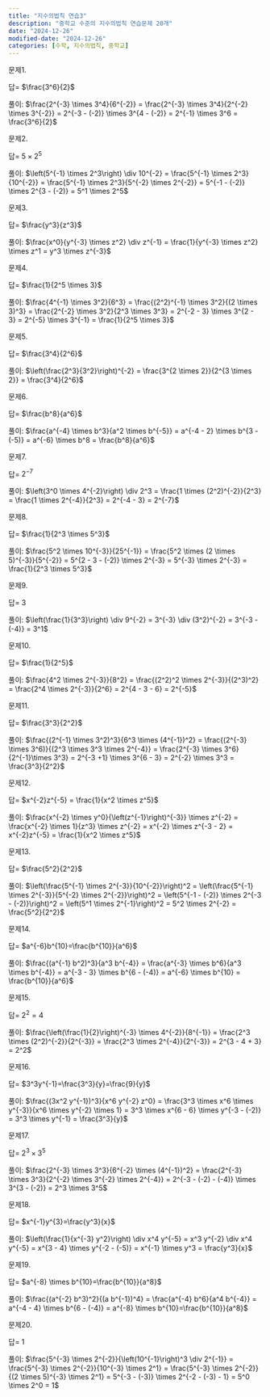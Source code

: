 ```yaml
---
title: "지수의법칙 연습3"
description: "중학교 수준의 지수의법칙 연습문제 20개"
date: "2024-12-26"
modified-date: "2024-12-26"
categories: [수학, 지수의법칙, 중학교]
---
```


문제1.

::: {.callout-note title="$\\frac{2^{-3} \\times 3^4}{6^{-2}} = ?$" collapse="true" appearance="minimal"}
답= $\frac{3^6}{2}$

풀이: $\frac{2^{-3}   \times 3^4}{6^{-2}} = \frac{2^{-3}  \times 3^4}{2^{-2}  \times 3^{-2}} = 2^{-3 - (-2)}  \times 3^{4 - (-2)} = 2^{-1}    \times 3^6 = \frac{3^6}{2}$
:::

문제2.

::: {.callout-note title="$\\left(5^{-1} \\times 2^3\\right) \\div 10^{-2} = ?$" collapse="true" appearance="minimal"}
답= $5 \times 2^5$

풀이: $\left(5^{-1} \times 2^3\right) \div 10^{-2} = \frac{5^{-1} \times 2^3}{10^{-2}} = \frac{5^{-1} \times 2^3}{5^{-2} \times 2^{-2}} = 5^{-1 - (-2)} \times 2^{3 - (-2)} = 5^1 \times 2^5$
:::

문제3.

::: {.callout-note title="$\\frac{x^0}{y^{-3} \\times z^2} \\div z^{-1} = ?$" collapse="true" appearance="minimal"}
답= $\frac{y^3}{z^3}$

풀이: $\frac{x^0}{y^{-3} \times z^2} \div z^{-1} = \frac{1}{y^{-3} \times z^2} \times z^1 = y^3 \times z^{-3}$
:::

문제4.

::: {.callout-note title="$\\frac{4^{-1} \\times 3^2}{6^3} = ?$" collapse="true" appearance="minimal"}
답= $\frac{1}{2^5 \times 3}$

풀이: $\frac{4^{-1} \times 3^2}{6^3} = \frac{(2^2)^{-1} \times 3^2}{(2 \times 3)^3} = \frac{2^{-2} \times 3^2}{2^3 \times 3^3} = 2^{-2 - 3} \times 3^{2 - 3} = 2^{-5} \times 3^{-1} = \frac{1}{2^5 \times 3}$
:::

문제5.

::: {.callout-note title="$\\left(\\frac{2^3}{3^2}\\right)^{-2} = ?$" collapse="true" appearance="minimal"}
답= $\frac{3^4}{2^6}$

풀이: $\left(\frac{2^3}{3^2}\right)^{-2} = \frac{3^{2 \times 2}}{2^{3 \times 2}} = \frac{3^4}{2^6}$
:::

문제6.

::: {.callout-note title="$\\frac{a^{-4} \\times b^3}{a^2 \\times b^{-5}} = ?$" collapse="true" appearance="minimal"}
답= $\frac{b^8}{a^6}$

풀이: $\frac{a^{-4} \times b^3}{a^2 \times b^{-5}} = a^{-4 - 2} \times b^{3 - (-5)} = a^{-6} \times b^8 = \frac{b^8}{a^6}$
:::

문제7.

::: {.callout-note title="$\\left(3^0 \\times 4^{-2}\\right) \\div 2^3 = ?$" collapse="true" appearance="minimal"}
답= $2^{-7}$

풀이: $\left(3^0 \times 4^{-2}\right) \div 2^3 = \frac{1 \times (2^2)^{-2}}{2^3} = \frac{1 \times 2^{-4}}{2^3} = 2^{-4 - 3} = 2^{-7}$
:::

문제8.

::: {.callout-note title="$\\frac{5^2 \\times 10^{-3}}{25^{-1}} = ?$" collapse="true" appearance="minimal"}
답= $\frac{1}{2^3 \times 5^3}$

풀이: $\frac{5^2 \times 10^{-3}}{25^{-1}} = \frac{5^2 \times (2 \times 5)^{-3}}{5^{-2}} = 5^{2 - 3 - (-2)} \times 2^{-3} = 5^{-3} \times 2^{-3} = \frac{1}{2^3 \times 5^3}$
:::

문제9.

::: {.callout-note title="$\\left(\\frac{1}{3^3}\\right) \\div 9^{-2} = ?$" collapse="true" appearance="minimal"}
답= $3$

풀이: $\left(\frac{1}{3^3}\right) \div 9^{-2} = 3^{-3} \div (3^2)^{-2} = 3^{-3 - (-4)} = 3^1$
:::

문제10.

::: {.callout-note title="$\\frac{4^2 \\times 2^{-3}}{8^2} = ?$" collapse="true" appearance="minimal"}
답= $\frac{1}{2^5}$

풀이: $\frac{4^2 \times 2^{-3}}{8^2} = \frac{(2^2)^2 \times 2^{-3}}{(2^3)^2} = \frac{2^4 \times 2^{-3}}{2^6} = 2^{4 - 3 - 6} = 2^{-5}$
:::

문제11.

::: {.callout-note title="$\\frac{(2^{-1} \\times 3^2)^3}{6^3 \\times (4^{-1})^2} = ?$" collapse="true" appearance="minimal"}
답= $\frac{3^3}{2^2}$

풀이: $\frac{(2^{-1} \times 3^2)^3}{6^3 \times (4^{-1})^2} = \frac{(2^{-3} \times 3^6)}{(2^3 \times 3^3 \times 2^{-4}} = \frac{2^{-3} \times 3^6}{2^{-1}\times 3^3} = 2^{-3 +1} \times 3^{6 - 3} = 2^{-2} \times 3^3 = \frac{3^3}{2^2}$
:::

문제12.

::: {.callout-note title="$\\frac{x^{-2} \\times y^0}{\\left(z^{-1}\\right)^{-3}} \\times z^{-2} = ?$" collapse="true" appearance="minimal"}
답= $x^{-2}z^{-5} = \frac{1}{x^2 \times z^5}$

풀이: $\frac{x^{-2} \times y^0}{\left(z^{-1}\right)^{-3}} \times z^{-2} = \frac{x^{-2} \times 1}{z^3} \times z^{-2} = x^{-2} \times z^{-3 - 2} = x^{-2}z^{-5} = \frac{1}{x^2 \times z^5}$
:::

문제13.

::: {.callout-note title="$\\left(\\frac{5^{-1} \\times 2^{-3}}{10^{-2}}\\right)^2 = ?$" collapse="true" appearance="minimal"}
답= $\frac{5^2}{2^2}$

풀이: $\left(\frac{5^{-1} \times 2^{-3}}{10^{-2}}\right)^2 = \left(\frac{5^{-1} \times 2^{-3}}{5^{-2} \times 2^{-2}}\right)^2 = \left(5^{-1 - (-2)} \times 2^{-3 - (-2)}\right)^2 = \left(5^1 \times 2^{-1}\right)^2 = 5^2 \times 2^{-2} = \frac{5^2}{2^2}$
:::

문제14.

::: {.callout-note title="$\\frac{(a^{-1} b^2)^3}{a^3 b^{-4}} = ?$" collapse="true" appearance="minimal"}
답= $a^{-6}b^{10}=\frac{b^{10}}{a^6}$

풀이: $\frac{(a^{-1} b^2)^3}{a^3 b^{-4}} = \frac{a^{-3} \times b^6}{a^3 \times b^{-4}} = a^{-3 - 3} \times b^{6 - (-4)} = a^{-6} \times b^{10} = \frac{b^{10}}{a^6}$
:::

문제15.

::: {.callout-note title="$\\frac{\\left(\\frac{1}{2}\\right)^{-3} \\times 4^{-2}}{8^{-1}} = ?$" collapse="true" appearance="minimal"}
답= $2^2=4$

풀이: $\frac{\left(\frac{1}{2}\right)^{-3} \times 4^{-2}}{8^{-1}} = \frac{2^3 \times (2^2)^{-2}}{2^{-3}} = \frac{2^3 \times 2^{-4}}{2^{-3}} = 2^{3 - 4 + 3} = 2^2$
:::

문제16.

::: {.callout-note title="$\\frac{(3x^2 y^{-1})^3}{x^6 y^{-2} z^0} = ?$" collapse="true" appearance="minimal"}
답= $3^3y^{-1}=\frac{3^3}{y}=\frac{9}{y}$

풀이: $\frac{(3x^2 y^{-1})^3}{x^6 y^{-2} z^0} = \frac{3^3 \times x^6 \times y^{-3}}{x^6 \times y^{-2} \times 1} = 3^3 \times x^{6 - 6} \times y^{-3 - (-2)} = 3^3 \times y^{-1} = \frac{3^3}{y}$
:::

문제17.

::: {.callout-note title="$\\frac{2^{-3} \\times 3^3}{6^{-2} \\times (4^{-1})^2} = ?$" collapse="true" appearance="minimal"}
답= $2^3 \times 3^5$

풀이: $\frac{2^{-3} \times 3^3}{6^{-2} \times (4^{-1})^2} = \frac{2^{-3} \times 3^3}{2^{-2} \times 3^{-2} \times 2^{-4}} = 2^{-3 - (-2) - (-4)} \times 3^{3 - (-2)} = 2^3 \times 3^5$
:::

문제18.

::: {.callout-note title="$\\left(\\frac{1}{x^{-3} y^2}\\right) \\div x^4 y^{-5} = ?$" collapse="true" appearance="minimal"}
답= $x^{-1}y^{3}=\frac{y^3}{x}$

풀이: $\left(\frac{1}{x^{-3} y^2}\right) \div x^4 y^{-5} = x^3 y^{-2} \div x^4 y^{-5} = x^{3 - 4} \times y^{-2 - (-5)} = x^{-1} \times y^3 = \frac{y^3}{x}$
:::

문제19.

::: {.callout-note title="$\\frac{(a^{-2} b^3)^2}{(a b^{-1})^4} = ?$" collapse="true" appearance="minimal"}
답= $a^{-8} \times b^{10}=\frac{b^{10}}{a^8}$

풀이: $\frac{(a^{-2} b^3)^2}{(a b^{-1})^4} = \frac{a^{-4} b^6}{a^4 b^{-4}} = a^{-4 - 4} \times b^{6 - (-4)} = a^{-8} \times b^{10}=\frac{b^{10}}{a^8}$
:::

문제20.

::: {.callout-note title="$\\frac{5^{-3} \\times 2^{-2}}{\\left(10^{-1}\\right)^3 \\div 2^{-1}} = ?$" collapse="true" appearance="minimal"}
답= $1$

풀이: $\frac{5^{-3} \times 2^{-2}}{\left(10^{-1}\right)^3 \div 2^{-1}} = \frac{5^{-3} \times 2^{-2}}{10^{-3} \times 2^1} = \frac{5^{-3} \times 2^{-2}}{(2 \times 5)^{-3} \times 2^1} = 5^{-3 - (-3)} \times 2^{-2 - (-3) - 1} = 5^0 \times 2^0 = 1$
:::
